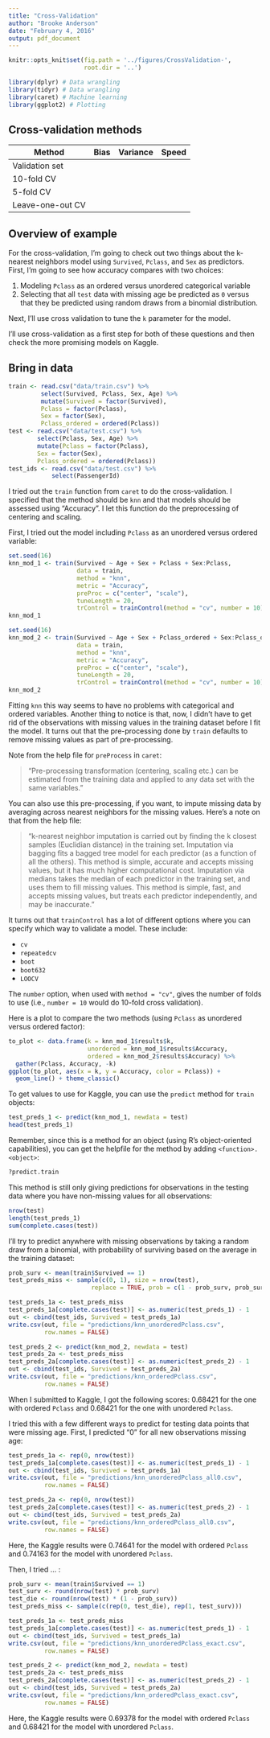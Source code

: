 ```yaml
---
title: "Cross-Validation"
author: "Brooke Anderson"
date: "February 4, 2016"
output: pdf_document
---
```


```r
knitr::opts_knit$set(fig.path = '../figures/CrossValidation-',
                     root.dir = '..')
```

```r
library(dplyr) # Data wrangling
library(tidyr) # Data wrangling
library(caret) # Machine learning
library(ggplot2) # Plotting
```

## Cross-validation methods

Method | Bias | Variance | Speed
-------|------|----------|--------
Validation set | | | 
10-fold CV | | | 
5-fold CV | | | 
Leave-one-out CV | | | 

## Overview of example

For the cross-validation, I'm going to check out two things about the k-nearest neighbors model using `Survived`, `Pclass`, and `Sex` as predictors. First, I'm going to see how accuracy compares with two choices: 

1. Modeling `Pclass` as an ordered versus unordered categorical variable
2. Selecting that all `test` data with missing age be predicted as `0` versus that they be predicted using random draws from a binomial distribution.

Next, I'll use cross validation to tune the `k` parameter for the model. 

I'll use cross-validation as a first step for both of these questions and then check the more promising models on Kaggle. 

## Bring in data

```r
train <- read.csv("data/train.csv") %>%
         select(Survived, Pclass, Sex, Age) %>%
         mutate(Survived = factor(Survived),
         Pclass = factor(Pclass),
         Sex = factor(Sex),
         Pclass_ordered = ordered(Pclass))
test <- read.csv("data/test.csv") %>%
        select(Pclass, Sex, Age) %>%
        mutate(Pclass = factor(Pclass),
        Sex = factor(Sex),
        Pclass_ordered = ordered(Pclass))
test_ids <- read.csv("data/test.csv") %>% 
            select(PassengerId)
```

I tried out the `train` function from `caret` to do the cross-validation. I specified that the method should be `knn` and that models should be assessed using "Accuracy". I let this function do the preprocessing of centering and scaling.  

First, I tried out the model including `Pclass` as an unordered versus ordered variable: 

```r
set.seed(16)
knn_mod_1 <- train(Survived ~ Age + Sex + Pclass + Sex:Pclass,
                   data = train, 
                   method = "knn",
                   metric = "Accuracy",
                   preProc = c("center", "scale"),
                   tuneLength = 20,
                   trControl = trainControl(method = "cv", number = 10))
knn_mod_1

set.seed(16)
knn_mod_2 <- train(Survived ~ Age + Sex + Pclass_ordered + Sex:Pclass_ordered,
                   data = train, 
                   method = "knn",
                   metric = "Accuracy",
                   preProc = c("center", "scale"),
                   tuneLength = 20,
                   trControl = trainControl(method = "cv", number = 10))
knn_mod_2
```

Fitting `knn` this way seems to have no problems with categorical and ordered variables. Another thing to notice is that, now, I didn't have to get rid of the observations with missing values in the training dataset before I fit the model. It turns out that the pre-processing done by `train` defaults to remove missing values as part of pre-processing. 

Note from the help file for `preProcess` in `caret`: 

> "Pre-processing transformation (centering, scaling etc.) can be estimated from the training data and applied to any data set with the same variables."

You can also use this pre-processing, if you want, to impute missing data by averaging across nearest neighbors for the missing values. Here's a note on that from the help file: 

> "k-nearest neighbor imputation is carried out by finding the k closest samples (Euclidian distance) in the training set. Imputation via bagging fits a bagged tree model for each predictor (as a function of all the others). This method is simple, accurate and accepts missing values, but it has much higher computational cost. Imputation via medians takes the median of each predictor in the training set, and uses them to fill missing values. This method is simple, fast, and accepts missing values, but treats each predictor independently, and may be inaccurate."

It turns out that `trainControl` has a lot of different options where you can specify which way to validate a model. These include: 

- `cv`
- `repeatedcv`
- `boot`
- `boot632`
- `LOOCV`

The `number` option, when used with `method = "cv"`, gives the number of folds to use (i.e., `number = 10` would do 10-fold cross validation).

Here is a plot to compare the two methods (using `Pclass` as unordered versus ordered factor): 

```r
to_plot <- data.frame(k = knn_mod_1$results$k,
                      unordered = knn_mod_1$results$Accuracy,
                      ordered = knn_mod_2$results$Accuracy) %>%
  gather(Pclass, Accuracy, -k)
ggplot(to_plot, aes(x = k, y = Accuracy, color = Pclass)) + 
  geom_line() + theme_classic()
```

To get values to use for Kaggle, you can use the `predict` method for `train` objects: 

```r
test_preds_1 <- predict(knn_mod_1, newdata = test)
head(test_preds_1)
```

Remember, since this is a method for an object (using R's object-oriented capabilities), you can get the helpfile for the method by adding `<function>.<object>`: 

```r
?predict.train
```

This method is still only giving predictions for observations in the testing data where you have non-missing values for all observations: 

```r
nrow(test)
length(test_preds_1)
sum(complete.cases(test))
```

I'll try to predict anywhere with missing observations by taking a random draw from a binomial, with probability of surviving based on the average in the training dataset:

```r
prob_surv <- mean(train$Survived == 1)
test_preds_miss <- sample(c(0, 1), size = nrow(test),
                       replace = TRUE, prob = c(1 - prob_surv, prob_surv))

test_preds_1a <- test_preds_miss
test_preds_1a[complete.cases(test)] <- as.numeric(test_preds_1) - 1
out <- cbind(test_ids, Survived = test_preds_1a)
write.csv(out, file = "predictions/knn_unorderedPclass.csv",
          row.names = FALSE)

test_preds_2 <- predict(knn_mod_2, newdata = test)
test_preds_2a <- test_preds_miss
test_preds_2a[complete.cases(test)] <- as.numeric(test_preds_2) - 1
out <- cbind(test_ids, Survived = test_preds_2a)
write.csv(out, file = "predictions/knn_orderedPclass.csv",
          row.names = FALSE)
```

When I submitted to Kaggle, I got the following scores: 0.68421 for the one with ordered `Pclass` and 0.68421 for the one with unordered `Pclass`. 

I tried this with a few different ways to predict for testing data points that were missing age. First, I predicted "0" for all new observations missing age: 

```r
test_preds_1a <- rep(0, nrow(test))
test_preds_1a[complete.cases(test)] <- as.numeric(test_preds_1) - 1
out <- cbind(test_ids, Survived = test_preds_1a)
write.csv(out, file = "predictions/knn_unorderedPclass_all0.csv",
          row.names = FALSE)

test_preds_2a <- rep(0, nrow(test))
test_preds_2a[complete.cases(test)] <- as.numeric(test_preds_2) - 1
out <- cbind(test_ids, Survived = test_preds_2a)
write.csv(out, file = "predictions/knn_orderedPclass_all0.csv",
          row.names = FALSE)
```

Here, the Kaggle results were 0.74641 for the model with ordered `Pclass` and 0.74163 for the model with unordered `Pclass`.

Then, I tried ... : 

```r
prob_surv <- mean(train$Survived == 1)
test_surv <- round(nrow(test) * prob_surv)
test_die <- round(nrow(test) * (1 - prob_surv))
test_preds_miss <- sample(c(rep(0, test_die), rep(1, test_surv)))

test_preds_1a <- test_preds_miss
test_preds_1a[complete.cases(test)] <- as.numeric(test_preds_1) - 1
out <- cbind(test_ids, Survived = test_preds_1a)
write.csv(out, file = "predictions/knn_unorderedPclass_exact.csv",
          row.names = FALSE)

test_preds_2 <- predict(knn_mod_2, newdata = test)
test_preds_2a <- test_preds_miss
test_preds_2a[complete.cases(test)] <- as.numeric(test_preds_2) - 1
out <- cbind(test_ids, Survived = test_preds_2a)
write.csv(out, file = "predictions/knn_orderedPclass_exact.csv",
          row.names = FALSE)
```

Here, the Kaggle results were 0.69378 for the model with ordered `Pclass` and 0.68421 for the model with unordered `Pclass`.

